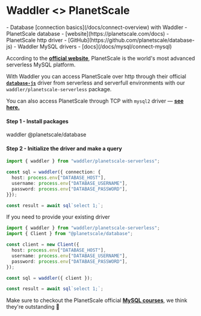 
# Waddler \<\> PlanetScale

<Prerequisites>
- Database [connection basics](/docs/connect-overview) with Waddler
- PlanetScale database - [website](https://planetscale.com/docs)
- PlanetScale http driver - [GitHub](https://github.com/planetscale/database-js)
- Waddler MySQL drivers - [docs](/docs/mysql/connect-mysql)
</Prerequisites>

According to the **[official website](https://planetscale.com/)**, 
PlanetScale is the world's most advanced serverless MySQL platform.

With Waddler you can access PlanetScale over http
through their official **[`database-js`](https://github.com/planetscale/database-js)**
driver from serverless and serverfull environments with our `waddler/planetscale-serverless` package.

You can also access PlanetScale through TCP with `mysql2` driver — **[see here.](/docs/connect-mysql)**

#### Step 1 - Install packages
<Npm>
waddler @planetscale/database
</Npm>

#### Step 2 - Initialize the driver and make a query
```typescript copy"
import { waddler } from "waddler/planetscale-serverless";

const sql = waddler({ connection: {
  host: process.env["DATABASE_HOST"],
  username: process.env["DATABASE_USERNAME"],
  password: process.env["DATABASE_PASSWORD"],
}});

const result = await sql`select 1;`;
```

If you need to provide your existing driver

```typescript copy"
import { waddler } from "waddler/planetscale-serverless";
import { Client } from "@planetscale/database";

const client = new Client({
  host: process.env["DATABASE_HOST"],
  username: process.env["DATABASE_USERNAME"],
  password: process.env["DATABASE_PASSWORD"],
});

const sql = waddler({ client });

const result = await sql`select 1;`;
```

Make sure to checkout the PlanetScale official **[MySQL courses](https://planetscale.com/courses/mysql-for-developers/introduction/course-introduction)**, 
we think they're outstanding 🙌
